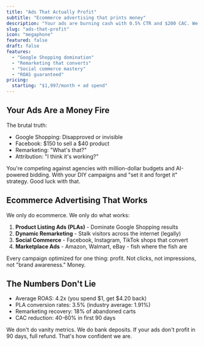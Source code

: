 ```yaml
---
title: "Ads That Actually Profit"
subtitle: "Ecommerce advertising that prints money"
description: "Your ads are burning cash with 0.5% CTR and $200 CAC. We run PLAs, remarketing, and social campaigns that actually convert. ROAS or we refund."
slug: "ads-that-profit"
icon: "megaphone"
featured: false
draft: false
features:
  - "Google Shopping domination"
  - "Remarketing that converts"
  - "Social commerce mastery"
  - "ROAS guaranteed"
pricing:
  starting: "$1,997/month + ad spend"
---
```


## Your Ads Are a Money Fire

The brutal truth:
- Google Shopping: Disapproved or invisible
- Facebook: $150 to sell a $40 product
- Remarketing: "What's that?"
- Attribution: "I think it's working?"

You're competing against agencies with million-dollar budgets and AI-powered bidding. With your DIY campaigns and "set it and forget it" strategy. Good luck with that.

## Ecommerce Advertising That Works

We only do ecommerce. We only do what works:

1. **Product Listing Ads (PLAs)** - Dominate Google Shopping results
2. **Dynamic Remarketing** - Stalk visitors across the internet (legally)
3. **Social Commerce** - Facebook, Instagram, TikTok shops that convert
4. **Marketplace Ads** - Amazon, Walmart, eBay - fish where the fish are

Every campaign optimized for one thing: profit. Not clicks, not impressions, not "brand awareness." Money.

## The Numbers Don't Lie

- Average ROAS: 4.2x (you spend $1, get $4.20 back)
- PLA conversion rates: 3.5% (industry average: 1.91%)
- Remarketing recovery: 18% of abandoned carts
- CAC reduction: 40-60% in first 90 days

We don't do vanity metrics. We do bank deposits. If your ads don't profit in 90 days, full refund. That's how confident we are.
